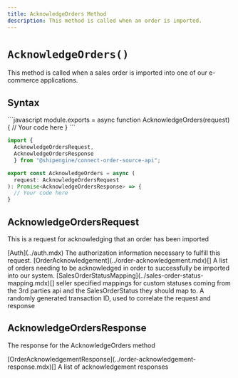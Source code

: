 ```yaml
---
title: AcknowledgeOrders Method
description: This method is called when an order is imported.
---
```



`AcknowledgeOrders()`
===========================
This method is called when a sales order is imported into one of our e-commerce applications.


Syntax
-----------------------------------------------
<CodeWrapper>
```javascript
module.exports = async function AcknowledgeOrders(request) {
  // Your code here
}
```

```typescript
import {
  AcknowledgeOrdersRequest,
  AcknowledgeOrdersResponse
  } from "@shipengine/connect-order-source-api";

export const AcknowledgeOrders = async (
  request: AcknowledgeOrdersRequest
): Promise<AcknowledgeOrdersResponse> => {
  // Your code here
}
```
</CodeWrapper>

AcknowledgeOrdersRequest
----
This is a request for acknowledging that an order has been imported

<Reference>
  <Field name="auth" nullable={false}>
    <Type>
      [Auth](../auth.mdx)
    </Type>
    <Description>
      The authorization information necessary to fulfill this request.
    </Description>
  </Field>
  <Field name="orders" nullable={false}>
    <Type>
      [OrderAcknowledgement](../order-acknowledgement.mdx)[]
    </Type>
    <Description>
      A list of orders needing to be acknowledged in order to successfully be imported into our system.
    </Description>
  </Field>
  <Field name="sales_order_status_mapping" nullable={false}>
    <Type>
      [SalesOrderStatusMapping](../sales-order-status-mapping.mdx)[]
    </Type>
    <Description>
      seller specified mappings for custom statuses coming from the 3rd parties api and the SalesOrderStatus they should map to.
    </Description>
  </Field>
  <Field name="transaction_id" type="string" nullable={false}>
    <Description>
      A randomly generated transaction ID, used to correlate the request and response
    </Description>
  </Field>
</Reference>

AcknowledgeOrdersResponse
----
The response for the AcknowledgeOrders method

<Reference>
  <Field name="responses" nullable={false}>
    <Type>
      [OrderAcknowledgementResponse](../order-acknowledgement-response.mdx)[]
    </Type>
    <Description>
      A list of acknowledgement responses
    </Description>
  </Field>
</Reference>
